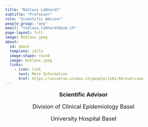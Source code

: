 ```yaml
---
title: "Niklaus Labhardt"
subtitle: "Professor"
role: "Scientific Advisor"
people_group: "any"
email: "niklaus.labhardt@usb.ch"
page-layout: full
image: Niklaus.jpeg
about: 
  id: about
  template: jolla
  image-shape: round
  image: Niklaus.jpeg
  links:
    - icon: link
      text: More Information
      href: https://universe.unibas.ch/people/1161/94/overview 
---
```

<div style="text-align: center;">
  <p style="font-size: 18px; font-weight: bold;">Scientific Advisor</p>
  <p style="font-size: 18px;">Division of Clinical Epidemiology Basel</p>
  <p style="font-size: 18px;">University Hospital Basel</p>
</div>
